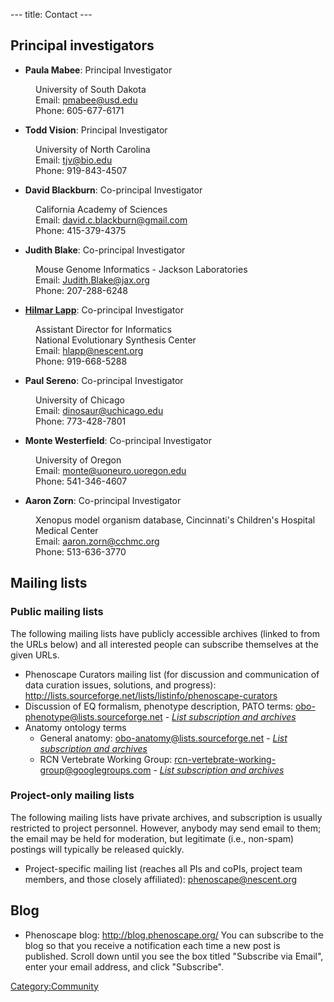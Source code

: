 ---
title: Contact
---

==Principal investigators==

* '''Paula Mabee''': Principal Investigator
:University of South Dakota
:Email: [mailto:pmabee%40usd%2eedu pmabee&#64;usd&#46;edu]
:Phone: 605-677-6171

* '''Todd Vision''': Principal Investigator
:University of North Carolina
:Email: [mailto:tjv%40bio%2eunc%2eedu tjv&#64;bio&#46;edu]
:Phone: 919-843-4507

* '''David Blackburn''': Co-principal Investigator
:California Academy of Sciences
:Email: [mailto:david.c.blackburn%40gmail%2com david.c.blackburn&#64;gmail&#46;com]
:Phone: 415-379-4375

* '''Judith Blake''': Co-principal Investigator
:Mouse Genome Informatics - Jackson Laboratories
:Email: [mailto:Judith.Blake%40jax%2org Judith.Blake&#64;jax&#46;org]
:Phone: 207-288-6248

* '''[[User:Hlapp|Hilmar Lapp]]''': Co-principal Investigator
:Assistant Director for Informatics
:National Evolutionary Synthesis Center
:Email: [mailto:hlapp%40nescent%2org hlapp&#64;nescent&#46;org]
:Phone: 919-668-5288

* '''Paul Sereno''': Co-principal Investigator
:University of Chicago
:Email: [mailto:dinosaur%40uchicago%2edu dinosaur&#64;uchicago&#46;edu]
:Phone: 773-428-7801

* '''Monte Westerfield''': Co-principal Investigator
:University of Oregon
:Email: [mailto:monte%40uoneuro%2uoregon%2edu monte&#64;uoneuro&#46;uoregon&#46;edu]
:Phone: 541-346-4607

* '''Aaron Zorn''': Co-principal Investigator
:Xenopus model organism database, Cincinnati's Children's Hospital Medical Center
:Email: [mailto:aaron.zorn%40cchmc%2org aaron.zorn&#64;cchmc&#46;org]
:Phone: 513-636-3770

==Mailing lists==

=== Public mailing lists ===

The following mailing lists have publicly accessible archives (linked to from the URLs below) and all interested people can subscribe themselves at the given URLs.
* Phenoscape Curators mailing list (for discussion and communication of data curation issues, solutions, and progress):  http://lists.sourceforge.net/lists/listinfo/phenoscape-curators
* Discussion of EQ formalism, phenotype description, PATO terms: [mailto:obo-phenotype%40lists%2e.sourceforge%2enet obo-phenotype@lists&#46;sourceforge&#46;net] - ''[https://lists.sourceforge.net/mailman/listinfo/obo-phenotype List subscription and archives]''
* Anatomy ontology terms
** General anatomy: [mailto:obo-anatomy%40lists%2e.sourceforge%2enet obo-anatomy&#64;lists&#46;sourceforge&#46;net] - ''[https://lists.sourceforge.net/mailman/listinfo/obo-anatomy List subscription and archives]''
** RCN Vertebrate Working Group: [mailto:rcn-vertebrate-working-group%40googlegroups%2e.com rcn-vertebrate-working-group@googlegroups.com] - ''[https://groups.google.com/forum/?hl=en#!forum/rcn-vertebrate-working-group List subscription and archives]''

=== Project-only mailing lists ===

The following mailing lists have private archives, and subscription is usually restricted to project personnel. However, anybody may send email to them; the email may be held for moderation, but legitimate (i.e., non-spam) postings will typically be released quickly.
* Project-specific mailing list (reaches all PIs and coPIs, project team members, and those closely affiliated): [mailto:phenoscape%40nescent%2eorg phenoscape&#64;nescent&#46;org]

==Blog==

* Phenoscape blog: http://blog.phenoscape.org/ You can subscribe to the blog so that you receive a notification each time a new post is published. Scroll down until you see the box titled "Subscribe via Email", enter your email address, and click "Subscribe".

[[Category:Community]]